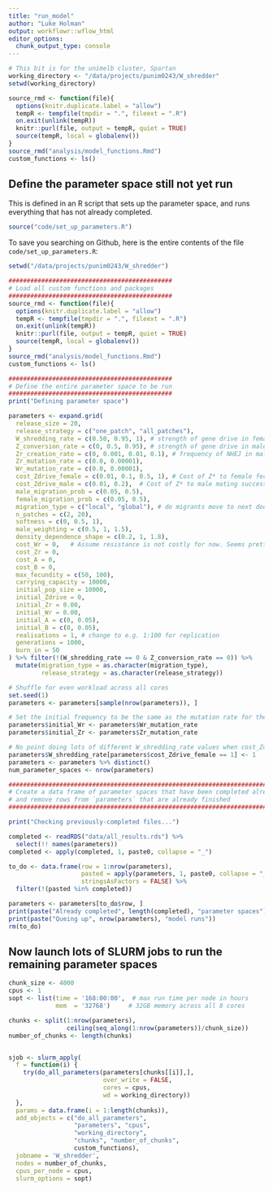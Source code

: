 ```yaml
---
title: "run_model"
author: "Luke Holman"
output: workflowr::wflow_html
editor_options:
  chunk_output_type: console
---
```


```r
# This bit is for the unimelb cluster, Spartan
working_directory <- "/data/projects/punim0243/W_shredder"
setwd(working_directory)
```


```r
source_rmd <- function(file){
  options(knitr.duplicate.label = "allow")
  tempR <- tempfile(tmpdir = ".", fileext = ".R")
  on.exit(unlink(tempR))
  knitr::purl(file, output = tempR, quiet = TRUE)
  source(tempR, local = globalenv())
}
source_rmd("analysis/model_functions.Rmd")
custom_functions <- ls()
```


## Define the parameter space still not yet run
This is defined in an R script that sets up the parameter space, and runs everything that has not already completed.
```r
source("code/set_up_parameters.R")
```

To save you searching on Github, here is the entire contents of the file `code/set_up_parameters.R`:

```r
setwd("/data/projects/punim0243/W_shredder")

#############################################
# Load all custom functions and packages
#############################################
source_rmd <- function(file){
  options(knitr.duplicate.label = "allow")
  tempR <- tempfile(tmpdir = ".", fileext = ".R")
  on.exit(unlink(tempR))
  knitr::purl(file, output = tempR, quiet = TRUE)
  source(tempR, local = globalenv())
}
source_rmd("analysis/model_functions.Rmd")
custom_functions <- ls()

#############################################
# Define the entire parameter space to be run
#############################################
print("Defining parameter space")

parameters <- expand.grid(
  release_size = 20,
  release_strategy = c("one_patch", "all_patches"),
  W_shredding_rate = c(0.50, 0.95, 1), # strength of gene drive in females
  Z_conversion_rate = c(0, 0.5, 0.95), # strength of gene drive in males
  Zr_creation_rate = c(0, 0.001, 0.01, 0.1), # frequency of NHEJ in males
  Zr_mutation_rate = c(0.0, 0.00001),
  Wr_mutation_rate = c(0.0, 0.00001),
  cost_Zdrive_female = c(0.01, 0.1, 0.5, 1), # Cost of Z* to female fecundity
  cost_Zdrive_male = c(0.01, 0.2),  # Cost of Z* to male mating success
  male_migration_prob = c(0.05, 0.5),
  female_migration_prob = c(0.05, 0.5),
  migration_type = c("local", "global"), # do migrants move to next door patch, or a random patch anywhere in the world?
  n_patches = c(2, 20),
  softness = c(0, 0.5, 1),
  male_weighting = c(0.5, 1, 1.5),
  density_dependence_shape = c(0.2, 1, 1.8),
  cost_Wr = 0,   # Assume resistance is not costly for now. Seems pretty obvious how this affects evolution
  cost_Zr = 0,
  cost_A = 0,
  cost_B = 0,
  max_fecundity = c(50, 100),
  carrying_capacity = 10000,
  initial_pop_size = 10000,
  initial_Zdrive = 0,
  initial_Zr = 0.00,
  initial_Wr = 0.00,
  initial_A = c(0, 0.05),
  initial_B = c(0, 0.05),
  realisations = 1, # change to e.g. 1:100 for replication
  generations = 1000,
  burn_in = 50
) %>% filter(!(W_shredding_rate == 0 & Z_conversion_rate == 0)) %>%
  mutate(migration_type = as.character(migration_type),
         release_strategy = as.character(release_strategy))

# Shuffle for even workload across all cores
set.seed(1)
parameters <- parameters[sample(nrow(parameters)), ]

# Set the initial frequency to be the same as the mutation rate for the resistant chromosomes
parameters$initial_Wr <- parameters$Wr_mutation_rate
parameters$initial_Zr <- parameters$Zr_mutation_rate

# No point doing lots of different W_shredding_rate values when cost_Zdrive_female == 1
parameters$W_shredding_rate[parameters$cost_Zdrive_female == 1] <- 1
parameters <- parameters %>% distinct()
num_parameter_spaces <- nrow(parameters)

#############################################################################
# Create a data frame of parameter spaces that have been completed already
# and remove rows from `parameters` that are already finished
#############################################################################

print("Checking previously-completed files...")

completed <- readRDS("data/all_results.rds") %>%
  select(!! names(parameters))
completed <- apply(completed, 1, paste0, collapse = "_")

to_do <- data.frame(row = 1:nrow(parameters),
                    pasted = apply(parameters, 1, paste0, collapse = "_"),
                    stringsAsFactors = FALSE) %>%
  filter(!(pasted %in% completed))

parameters <- parameters[to_do$row, ]
print(paste("Already completed", length(completed), "parameter spaces"))
print(paste("Queing up", nrow(parameters), "model runs"))
rm(to_do)
```




## Now launch lots of SLURM jobs to run the remaining parameter spaces
```r
chunk_size <- 4000
cpus <- 1
sopt <- list(time = '168:00:00',  # max run time per node in hours
             mem  = '32768')     # 32GB memory across all 8 cores

chunks <- split(1:nrow(parameters),
                ceiling(seq_along(1:nrow(parameters))/chunk_size))
number_of_chunks <- length(chunks)


sjob <- slurm_apply(
  f = function(i) {
    try(do_all_parameters(parameters[chunks[[i]],], 
                          over_write = FALSE, 
                          cores = cpus,
                          wd = working_directory))
  },
  params = data.frame(i = 1:length(chunks)),
  add_objects = c("do_all_parameters", 
                  "parameters", "cpus",
                  "working_directory",
                  "chunks", "number_of_chunks",
                  custom_functions),
  jobname = 'W_shredder',
  nodes = number_of_chunks, 
  cpus_per_node = cpus, 
  slurm_options = sopt)
```


